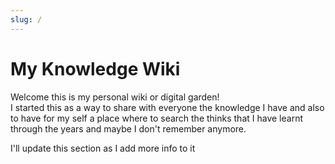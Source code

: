 ```yaml
---
slug: /
---
```


# My Knowledge Wiki 
Welcome this is my personal wiki or digital garden! <SlackMoji id='mindblown' />  
I started this as a way to share with everyone the knowledge I have and also to have for my self a place where to search the thinks 
that I have learnt through the years and maybe I don't remember anymore.

I'll update this section as I add more info to it <SlackMoji id='cattyping' />



